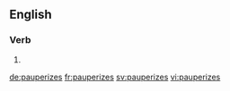 ==English==

===Verb===
{{head|en|verb form}}

# {{en-third-person singular of|pauperize}}

[[de:pauperizes]]
[[fr:pauperizes]]
[[sv:pauperizes]]
[[vi:pauperizes]]